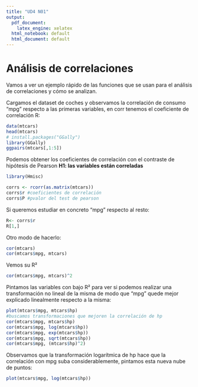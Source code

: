 ```yaml
---
title: "UD4 N01"
output:
  pdf_document:
    latex_engine: xelatex
  html_notebook: default
  html_document: default
---
```


# Análisis de correlaciones

Vamos a ver un ejemplo rápido de las funciones que se usan para el análisis de correlaciones y cómo se analizan.

Cargamos el dataset de coches y observamos la correlación de consumo "mpg" respecto a las primeras variables, en corr tenemos el coeficiente de correlación R:
```r
data(mtcars)
head(mtcars)
# install.packages("GGally")
library(GGally)
ggpairs(mtcars[,1:5])
```
Podemos obtener los coeficientes de correlación con el contraste de hipótesis de Pearson **H1: las variables están correladas**
```r
library(Hmisc)

corrs <- rcorr(as.matrix(mtcars))
corrs$r #coeficientes de correlación
corrs$P #pvalor del test de pearson
```
Si queremos estudiar en concreto "mpg" respecto al resto:
```r
R<- corrs$r
R[1,]
```
Otro modo de hacerlo:
```r
cor(mtcars)
cor(mtcars$mpg, mtcars)
```
Vemos su R²
```r
cor(mtcars$mpg, mtcars)^2
```
Pintamos las variables con bajo R² para ver si podemos realizar una transformación no lineal de la misma de modo que "mpg" quede mejor explicado linealmente respecto a la misma:
```r
plot(mtcars$mpg, mtcars$hp)
#buscamos transformaciones que mejoren la correlación de hp
cor(mtcars$mpg, mtcars$hp)
cor(mtcars$mpg, log(mtcars$hp))
cor(mtcars$mpg, exp(mtcars$hp))
cor(mtcars$mpg, sqrt(mtcars$hp))
cor(mtcars$mpg, (mtcars$hp)^2)
```
Observamos que la transformación logarítmica de hp hace que la correlación con mpg suba considerablemente, pintamos esta nueva nube de puntos:
```r
plot(mtcars$mpg, log(mtcars$hp))
```

